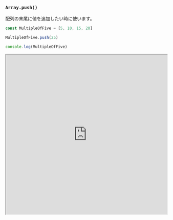 ### `Array.push()`

配列の末尾に値を追加したい時に使います。

```javascript
const MultipleOfFive = [5, 10, 15, 20]

MultipleOfFive.push(25)

console.log(MultipleOfFive)
```

<iframe
  src="https://codesandbox.io/embed/stupefied-sutherland-jdtqvf?expanddevtools=1&fontsize=14&hidenavigation=1&module=%2Fsrc%2Findex.js&theme=dark"
  width="100%"
  height="500px"
  borderRadius="4px"
  title="stupefied-sutherland-jdtqvf"
  allow="accelerometer; ambient-light-sensor; camera; encrypted-media; geolocation; gyroscope; hid; microphone; midi; payment; usb; vr; xr-spatial-tracking"
  sandbox="allow-forms allow-modals allow-popups allow-presentation allow-same-origin allow-scripts"
></iframe>